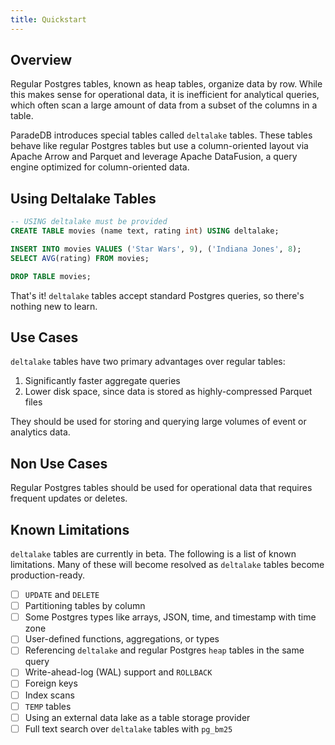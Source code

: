 ```yaml
---
title: Quickstart
---
```


## Overview

Regular Postgres tables, known as heap tables, organize data by row. While this makes sense for operational data,
it is inefficient for analytical queries, which often scan a large amount of data from a subset of the columns
in a table.

ParadeDB introduces special tables called `deltalake` tables. These tables behave like regular Postgres tables but
use a column-oriented layout via Apache Arrow and Parquet and leverage Apache DataFusion, a query engine
optimized for column-oriented data.

## Using Deltalake Tables

```sql
-- USING deltalake must be provided
CREATE TABLE movies (name text, rating int) USING deltalake;

INSERT INTO movies VALUES ('Star Wars', 9), ('Indiana Jones', 8);
SELECT AVG(rating) FROM movies;

DROP TABLE movies;
```

That's it! `deltalake` tables accept standard Postgres queries, so there's nothing new to learn.

## Use Cases

`deltalake` tables have two primary advantages over regular tables:

1. Significantly faster aggregate queries
2. Lower disk space, since data is stored as highly-compressed Parquet files

They should be used for storing and querying large volumes of event or analytics data.

## Non Use Cases

Regular Postgres tables should be used for operational data that requires frequent updates
or deletes.

## Known Limitations

`deltalake` tables are currently in beta. The following is a list of known limitations. Many of these
will become resolved as `deltalake` tables become production-ready.

- [ ] `UPDATE` and `DELETE`
- [ ] Partitioning tables by column
- [ ] Some Postgres types like arrays, JSON, time, and timestamp with time zone
- [ ] User-defined functions, aggregations, or types
- [ ] Referencing `deltalake` and regular Postgres `heap` tables in the same query
- [ ] Write-ahead-log (WAL) support and `ROLLBACK`
- [ ] Foreign keys
- [ ] Index scans
- [ ] `TEMP` tables
- [ ] Using an external data lake as a table storage provider
- [ ] Full text search over `deltalake` tables with `pg_bm25`
